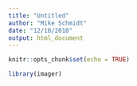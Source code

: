 ```yaml
---
title: "Untitled"
author: "Mike Schmidt"
date: "12/18/2018"
output: html_document
---
```


```r
knitr::opts_chunk$set(echo = TRUE)
```

```r
library(imager)
```

